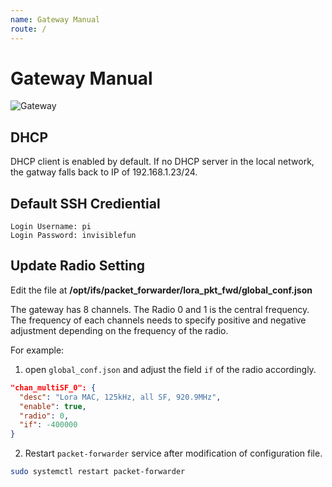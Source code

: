 ```yaml
---
name: Gateway Manual
route: /
---
```


# Gateway Manual

![Gateway](./gw.jpg)

## DHCP

DHCP client is enabled by default. If no DHCP server in the local network, the gatway falls back to IP of 192.168.1.23/24.

## Default SSH Crediential 

```
Login Username: pi
Login Password: invisiblefun
```

## Update Radio Setting

Edit the file at **/opt/ifs/packet_forwarder/lora_pkt_fwd/global_conf.json**

The gateway has 8 channels. The Radio 0 and 1 is the central frequency. The frequency of each channels needs to specify positive and negative adjustment depending on the frequency of the radio.

For example:

1. open `global_conf.json` and adjust the field `if` of the radio accordingly.

```json
"chan_multiSF_0": {
  "desc": "Lora MAC, 125kHz, all SF, 920.9MHz",
  "enable": true,
  "radio": 0,
  "if": -400000
}
```

2. Restart `packet-forwarder` service after modification of configuration file.

```bash
sudo systemctl restart packet-forwarder
```
